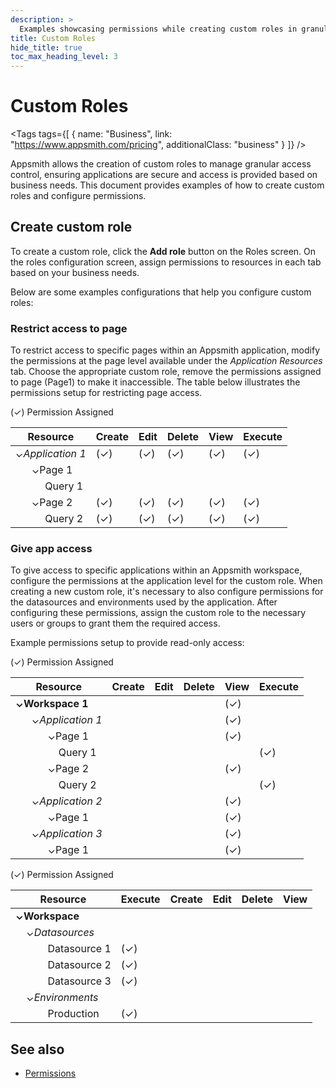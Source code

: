 ```yaml
---
description: >
  Examples showcasing permissions while creating custom roles in granular access control.
title: Custom Roles
hide_title: true
toc_max_heading_level: 3
---
```



<!-- vale off -->

<div className="tag-wrapper">
 <h1>Custom Roles</h1>

<Tags
tags={[
  { name: "Business", link: "https://www.appsmith.com/pricing", additionalClass: "business" }
]}
/>

</div>

<!-- vale on -->

Appsmith allows the creation of custom roles to manage granular access control, ensuring applications are secure and access is provided based on business needs. This document provides examples of how to create custom roles and configure permissions. 

## Create custom role

To create a custom role, click the **Add role** button on the Roles screen. On the roles configuration screen, assign permissions to resources in each tab based on your business needs.

 <ZoomImage
    src="/img/GAC-Create-Custom-Roles-Add-Role-button.png" 
    alt="Click the Add role button to create a custom role"
    caption="Click the Add role button to create a custom role"
  />

Below are some examples configurations that help you configure custom roles:

### Restrict access to page

To restrict access to specific pages within an Appsmith application, modify the permissions at the page level available under the _Application Resources_ tab. Choose the appropriate custom role, remove the permissions assigned to page (Page1) to make it inaccessible. The table below illustrates the permissions setup for restricting page access.

<Tabs queryString="gac-resource">
  <TabItem label="Application Resources" value="application-resources">
    <p className="permission-footnote">
        <span style={{color: 'green', fontWeight: 'bold'}}><span style={{color: 'green', fontWeight: 'bold', fontSize: '16px'}}>(✓)</span></span> Permission Assigned
    </p>
    <table className="permissions-table" style={{ width: '100%', display: 'table' }}>
      <thead>
        <tr>
          <th>Resource</th>
          <th>Create</th>
          <th>Edit</th>
          <th>Delete</th>
          <th>View</th>
          <th>Execute</th>
        </tr>
      </thead>
      <tbody>
        <tr>
          <td><i>⌄Application 1</i></td>
          <td><span style={{color: 'green', fontWeight: 'bold', fontSize: '16px'}}><span style={{color: 'green', fontWeight: 'bold', fontSize: '16px'}}>(✓)</span></span></td>
          <td><span style={{color: 'green', fontWeight: 'bold', fontSize: '16px'}}>(✓)</span></td>
          <td><span style={{color: 'green', fontWeight: 'bold', fontSize: '16px'}}>(✓)</span></td>
          <td><span style={{color: 'green', fontWeight: 'bold', fontSize: '16px'}}>(✓)</span></td>
          <td><span style={{color: 'green', fontWeight: 'bold', fontSize: '16px'}}>(✓)</span></td>
        </tr>
        <tr>
          <td>&nbsp;&nbsp;&nbsp;&nbsp;&nbsp;&nbsp;⌄Page 1</td>
          <td></td>
          <td></td>
          <td></td>
          <td></td>
          <td></td>
        </tr>
        <tr>
          <td>&nbsp;&nbsp;&nbsp;&nbsp;&nbsp;&nbsp;&nbsp;&nbsp;&nbsp;&nbsp;&nbsp;Query 1</td>
          <td></td>
          <td></td>
          <td></td>
          <td></td>
          <td></td>
        </tr>
        <tr>
          <td>&nbsp;&nbsp;&nbsp;&nbsp;&nbsp;&nbsp;⌄Page 2</td>
          <td><span style={{color: 'green', fontWeight: 'bold', fontSize: '16px'}}>(✓)</span></td>
          <td><span style={{color: 'green', fontWeight: 'bold', fontSize: '16px'}}>(✓)</span></td>
          <td><span style={{color: 'green', fontWeight: 'bold', fontSize: '16px'}}>(✓)</span></td>
          <td><span style={{color: 'green', fontWeight: 'bold', fontSize: '16px'}}>(✓)</span></td>
          <td><span style={{color: 'green', fontWeight: 'bold', fontSize: '16px'}}>(✓)</span></td>
        </tr>
        <tr>
          <td>&nbsp;&nbsp;&nbsp;&nbsp;&nbsp;&nbsp;&nbsp;&nbsp;&nbsp;&nbsp;&nbsp;Query 2</td>
          <td><span style={{color: 'green', fontWeight: 'bold', fontSize: '16px'}}>(✓)</span></td>
          <td><span style={{color: 'green', fontWeight: 'bold', fontSize: '16px'}}>(✓)</span></td>
          <td><span style={{color: 'green', fontWeight: 'bold', fontSize: '16px'}}>(✓)</span></td>
          <td><span style={{color: 'green', fontWeight: 'bold', fontSize: '16px'}}>(✓)</span></td>
          <td><span style={{color: 'green', fontWeight: 'bold', fontSize: '16px'}}>(✓)</span></td>
        </tr>
      </tbody>
    </table>
  </TabItem>
</Tabs>

### Give app access

To give access to specific applications within an Appsmith workspace, configure the permissions at the application level for the custom role. When creating a new custom role, it's necessary to also configure permissions for the datasources and environments used by the application. After configuring these permissions, assign the custom role to the necessary users or groups to grant them the required access.

Example permissions setup to provide read-only access:

<Tabs queryString="gac-resource">
  <TabItem label="Application Resources" value="application-resources">
    <p className="permission-footnote"><span style={{color: 'green', fontWeight: 'bold', fontSize: '16px'}}>(✓)</span> Permission Assigned</p>
    <table className="permissions-table" style={{ width: '100%', display: 'table', marginLeft: '2px' }}>
      <thead>
        <tr>
          <th>Resource</th>
          <th>Create</th>
          <th>Edit</th>
          <th>Delete</th>
          <th>View</th>
          <th>Execute</th>
        </tr>
      </thead>
      <tbody>
        <tr>
          <td><b>⌄Workspace 1</b></td>
          <td></td>
          <td></td>
          <td></td>
          <td><span style={{color: 'green', fontWeight: 'bold', fontSize: '16px'}}>(✓)</span></td>
          <td></td>
        </tr>
        <tr>
          <td><i>&nbsp;&nbsp;&nbsp;&nbsp;&nbsp;&nbsp;⌄Application 1</i></td>
          <td></td>
          <td></td>
          <td></td>
          <td><span style={{color: 'green', fontWeight: 'bold', fontSize: '16px'}}>(✓)</span></td>
          <td></td>
        </tr>
        <tr>
          <td>&nbsp;&nbsp;&nbsp;&nbsp;&nbsp;&nbsp;&nbsp;&nbsp;&nbsp;&nbsp;&nbsp;&nbsp;⌄Page 1</td>
          <td></td>
          <td></td>
          <td></td>
          <td><span style={{color: 'green', fontWeight: 'bold', fontSize: '16px'}}>(✓)</span></td>
          <td></td>
        </tr>
        <tr>
          <td>&nbsp;&nbsp;&nbsp;&nbsp;&nbsp;&nbsp;&nbsp;&nbsp;&nbsp;&nbsp;&nbsp;&nbsp;&nbsp;&nbsp;&nbsp;&nbsp;Query 1</td>
          <td></td>
          <td></td>
          <td></td>
          <td></td>
          <td><span style={{color: 'green', fontWeight: 'bold', fontSize: '16px'}}>(✓)</span></td>
        </tr>
        <tr>
          <td>&nbsp;&nbsp;&nbsp;&nbsp;&nbsp;&nbsp;&nbsp;&nbsp;&nbsp;&nbsp;&nbsp;&nbsp;⌄Page 2</td>
          <td></td>
          <td></td>
          <td></td>
          <td><span style={{color: 'green', fontWeight: 'bold', fontSize: '16px'}}>(✓)</span></td>
          <td></td>
        </tr>
        <tr>
          <td>&nbsp;&nbsp;&nbsp;&nbsp;&nbsp;&nbsp;&nbsp;&nbsp;&nbsp;&nbsp;&nbsp;&nbsp;&nbsp;&nbsp;&nbsp;&nbsp;Query 2</td>
          <td></td>
          <td></td>
          <td></td>
          <td></td>
          <td><span style={{color: 'green', fontWeight: 'bold', fontSize: '16px'}}>(✓)</span></td>
        </tr>
         <tr>
          <td><i>&nbsp;&nbsp;&nbsp;&nbsp;&nbsp;&nbsp;⌄Application 2</i></td>
          <td></td>
          <td></td>
          <td></td>
          <td><span style={{color: 'green', fontWeight: 'bold', fontSize: '16px'}}>(✓)</span></td>
          <td></td>
        </tr>
        <tr>
          <td>&nbsp;&nbsp;&nbsp;&nbsp;&nbsp;&nbsp;&nbsp;&nbsp;&nbsp;&nbsp;&nbsp;&nbsp;⌄Page 1</td>
          <td></td>
          <td></td>
          <td></td>
          <td><span style={{color: 'green', fontWeight: 'bold', fontSize: '16px'}}>(✓)</span></td>
          <td></td>
        </tr>
        <tr>
          <td><i>&nbsp;&nbsp;&nbsp;&nbsp;&nbsp;&nbsp;⌄Application 3</i></td>
          <td></td> 
          <td></td>
          <td></td>
          <td><span style={{color: 'green', fontWeight: 'bold', fontSize: '16px'}}>(✓)</span></td>
          <td></td>
        </tr>
        <tr>
          <td>&nbsp;&nbsp;&nbsp;&nbsp;&nbsp;&nbsp;&nbsp;&nbsp;&nbsp;&nbsp;&nbsp;&nbsp;⌄Page 1</td>
          <td></td>
          <td></td>
          <td></td>
          <td><span style={{color: 'green', fontWeight: 'bold', fontSize: '16px'}}>(✓)</span></td>
          <td></td>
        </tr>
      </tbody>
    </table>
  </TabItem>
  <TabItem label="Datasources & Environments" value="datasources-and-environments">
    <p className="permission-footnote"><span style={{color: 'green', fontWeight: 'bold', fontSize: '16px'}}>(✓)</span> Permission Assigned</p>
    <table className="permissions-table" style={{ width: '100%', display: 'table', marginLeft: '2px' }}>
      <thead>
        <tr>
          <th>Resource</th>
          <th>Execute</th>
          <th>Create</th>
          <th>Edit</th>
          <th>Delete</th>
          <th>View</th>
        </tr>
      </thead>
      <tbody>
        <tr>
          <td><b>⌄Workspace</b></td>
          <td></td>
          <td></td>
          <td></td>
          <td></td>
          <td></td>
        </tr>
        <tr>
          <td><i>&nbsp;&nbsp;&nbsp;&nbsp;⌄Datasources</i></td>
          <td></td>
          <td></td>
          <td></td>
          <td></td>
          <td></td>
        </tr>
        <tr>
          <td>&nbsp;&nbsp;&nbsp;&nbsp;&nbsp;&nbsp;&nbsp;&nbsp;&nbsp;&nbsp;&nbsp;&nbsp;Datasource 1</td>
          <td><span style={{color: 'green', fontWeight: 'bold', fontSize: '16px'}}>(✓)</span></td>
          <td></td>
          <td></td>
          <td></td>
          <td></td>
        </tr>
        <tr>
          <td>&nbsp;&nbsp;&nbsp;&nbsp;&nbsp;&nbsp;&nbsp;&nbsp;&nbsp;&nbsp;&nbsp;&nbsp;Datasource 2</td>
          <td><span style={{color: 'green', fontWeight: 'bold', fontSize: '16px'}}>(✓)</span></td>
          <td></td>
          <td></td>
          <td></td>
          <td></td>
        </tr>
        <tr>
          <td>&nbsp;&nbsp;&nbsp;&nbsp;&nbsp;&nbsp;&nbsp;&nbsp;&nbsp;&nbsp;&nbsp;&nbsp;Datasource 3</td>
          <td><span style={{color: 'green', fontWeight: 'bold', fontSize: '16px'}}>(✓)</span></td>
          <td></td>
          <td></td>
          <td></td>
          <td></td>
        </tr>
        <tr>
          <td><i>&nbsp;&nbsp;&nbsp;&nbsp;⌄Environments</i></td>
          <td></td>
          <td></td>
          <td></td>
          <td></td>
          <td></td>
        </tr>
        <tr>
          <td>&nbsp;&nbsp;&nbsp;&nbsp;&nbsp;&nbsp;&nbsp;&nbsp;&nbsp;&nbsp;&nbsp;&nbsp;Production</td>
          <td><span style={{color: 'green', fontWeight: 'bold', fontSize: '16px'}}>(✓)</span></td>
          <td></td>
          <td></td>
          <td></td>
          <td></td>
        </tr>
      </tbody>
    </table>
  </TabItem>
</Tabs>

## See also

* [Permissions](/advanced-concepts/granular-access-control/reference/permissions)
